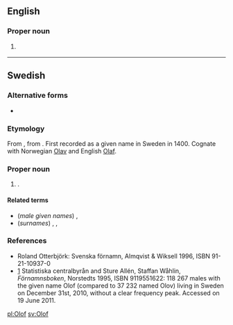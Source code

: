 ==English==

===Proper noun===
{{en-proper noun}}

# {{lb|en|archaic}} {{alternative form of|Wolof|lang=en}}

----

==Swedish==
{{wikipedia|lang=sv}}

===Alternative forms===
* {{l|sv|Olov}}

===Etymology===
From {{etyl|non|sv}} {{m|non|Óláfr}}, from {{inh|sv|gmq-pro|*Anulaibaʀ}}. First recorded as a given name in Sweden in 1400. Cognate with Norwegian [[Olav]] and English [[Olaf]].

===Proper noun===
{{head|sv|proper noun}}

# {{given name|male|lang=sv}}.

====Related terms====
* (''male given names'') {{l|sv|Ola}}, {{l|sv|Olle}}
* (''surnames'') {{l|sv|Olofsson}}, {{l|sv|Olovsson}}, {{l|sv|Olsson}}

===References===
* Roland Otterbjörk: Svenska förnamn, Almqvist & Wiksell 1996, ISBN 91-21-10937-0
* [http://www.scb.se/Pages/NameSearch____259432.aspx] Statistiska centralbyrån and Sture Allén, Staffan Wåhlin, ''Förnamnsboken'', Norstedts 1995, ISBN 9119551622: 118 267 males with the given name Olof (compared to 37 232 named Olov) living in Sweden on December 31st, 2010, without a clear frequency peak. Accessed on 19 June 2011.

[[pl:Olof]]
[[sv:Olof]]